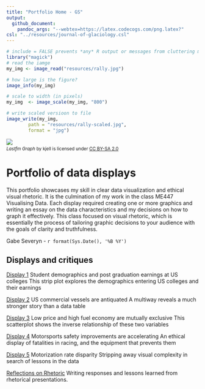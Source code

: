 ```yaml
---
title: "Portfolio Home - GS"
output: 
  github_document:
    pandoc_args: "--webtex=https://latex.codecogs.com/png.latex?"
csl: "../resources/journal-of-glaciology.csl"
---
```


```r
# include = FALSE prevents *any* R output or messages from cluttering my neat and tidy document
library("magick")
# read the iamge
my_img <- image_read("resources/rally.jpg")

# how large is the figure?
image_info(my_img)

# scale to width (in pixels) 
my_img  <- image_scale(my_img, "800")

# write scaled versioon to file
image_write(my_img, 
        path = "resources/rally-scaled.jpg", 
        format = "jpg")
```

![](resources/cm402-header.png) 
<small>
<br>
<i>Lastfm Graph</i> 
by kjell is licensed under 
<a href="https://creativecommons.org/licenses/by-sa/2.0/0/">CC BY-SA 2.0</a>
<br>
</small>


# Portfolio of data displays

This portfolio showcases my skill in clear data visualization and ethical visual rhetoric. It is the culmination of my work in the class ME447 Visualising Data. Each display required creating one or more graphics and writing an essay on the data characteristics and my decisions on how to graph it effectively. This class focused on visual rhetoric, which is essentially the process of tailoring graphic decisions to your audience with the goals of clarity and truthfulness.

Gabe Severyn - `r format(Sys.Date(), '%B %Y')`



## Displays and critiques 

[Display 1](reports/D1-report.md) Student demographics and post graduation earnings at US colleges
  This strip plot explores the demographics entering US colleges and their earnings

[Display 2](reports/D2-report.md) US commercial vessels are antiquated
  A multiway reveals a much stronger story than a data table

[Display 3](reports/D3-report.md) Low price and high fuel economy are mutually exclusive
  This scatterplot shows the inverse relationship of these two variables

[Display 4](reports/D4-report.md) Motorsports safety improvements are accelerating
  An ethical display of fatalities in racing, and the equipment that prevents them

[Display 5](reports/D5-report.md) Motorization rate disparity
  Stripping away visual complexity in search of lessons in the data


[Reflections on Rhetoric](reports/reflections-on-rhetoric.md) Writing responses and lessons learned from rhetorical presentations.
